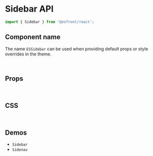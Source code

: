 
<Meta title="Components API/Sidebar" />

# Sidebar API

```js
import { Sidebar } from '@esfront/react';
```

## Component name

The name `ESSidebar` can be used when providing default props or style overrides in the theme.

<br />

## Props

<TableInterface variant="props" name="SidebarProps" />

<br />

## CSS

<TableInterface variant="css" name="SidebarClasses" />

<br />

## Demos

<ul>
  <li>
    <LinkTo kind="components-Sidebar" story="demo">
      <code>Sidebar</code>
    </LinkTo>
  </li>

  <li>
    <LinkTo kind="components-Sidenav" story="demo">
      <code>Sidenav</code>
    </LinkTo>
  </li>
</ul>
